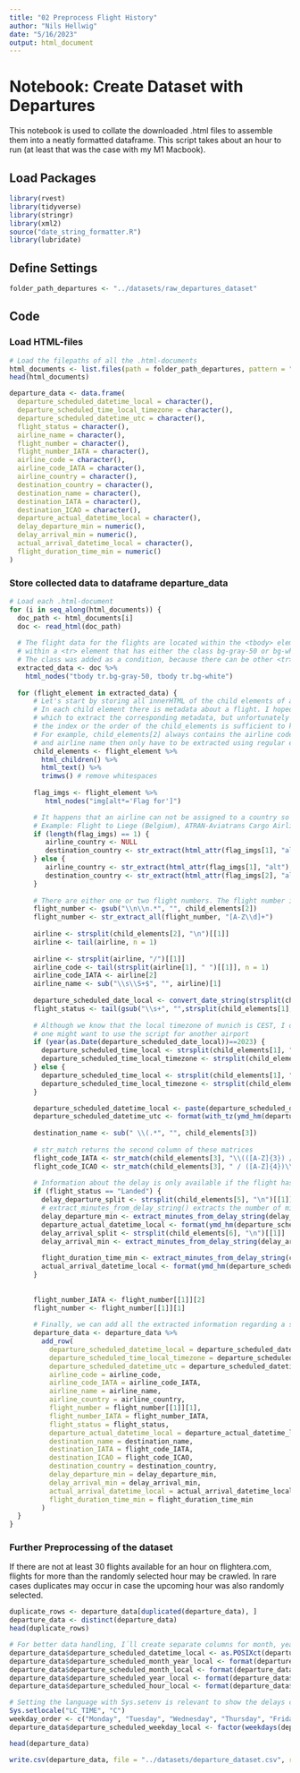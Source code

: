 ```yaml
---
title: "02 Preprocess Flight History"
author: "Nils Hellwig"
date: "5/16/2023"
output: html_document
---
```


# Notebook: Create Dataset with Departures

This notebook is used to collate the downloaded .html files to assemble them into a neatly formatted dataframe. This script takes about an hour to run (at least that was the case with my M1 Macbook). 

## Load Packages

```r
library(rvest)
library(tidyverse)
library(stringr)
library(xml2)
source("date_string_formatter.R")
library(lubridate)
```

## Define Settings

```r
folder_path_departures <- "../datasets/raw_departures_dataset"
```

## Code

### Load HTML-files

```r
# Load the filepaths of all the .html-documents
html_documents <- list.files(path = folder_path_departures, pattern = "\\.html$", full.names = TRUE)[1:2]
head(html_documents)
```

```r
departure_data <- data.frame(
  departure_scheduled_datetime_local = character(),
  departure_scheduled_time_local_timezone = character(),
  departure_scheduled_datetime_utc = character(),
  flight_status = character(),
  airline_name = character(),
  flight_number = character(),
  flight_number_IATA = character(),
  airline_code = character(),
  airline_code_IATA = character(),
  airline_country = character(),
  destination_country = character(),
  destination_name = character(),
  destination_IATA = character(),
  destination_ICAO = character(),
  departure_actual_datetime_local = character(),
  delay_departure_min = numeric(),
  delay_arrival_min = numeric(),
  actual_arrival_datetime_local = character(),
  flight_duration_time_min = numeric()
)
```

### Store collected data to dataframe departure_data

```r
# Load each .html-document
for (i in seq_along(html_documents)) {
  doc_path <- html_documents[i]
  doc <- read_html(doc_path)
  
  # The flight data for the flights are located within the <tbody> element. Each flight is 
  # within a <tr> element that has either the class bg-gray-50 or bg-white. 
  # The class was added as a condition, because there can be other <tr> elements within the <tbody> element, but they do not contain flight data.
  extracted_data <- doc %>%
    html_nodes("tbody tr.bg-gray-50, tbody tr.bg-white")
  
  for (flight_element in extracted_data) {
      # Let's start by storing all innerHTML of the child elements of a flight's flight_element.
      # In each child element there is metadata about a flight. I hoped that each child element would have an id/class with 
      # which to extract the corresponding metadata, but unfortunately this was not the case. However, I noticed that 
      # the index or the order of the child_elements is sufficient to know which child element contains which information. 
      # For example, child_elements[2] always contains the airline code and airline name for each flight. airline code 
      # and airline name then only have to be extracted using regular expressions.
      child_elements <- flight_element %>%
        html_children() %>%
        html_text() %>%
        trimws() # remove whitespaces
      
      flag_imgs <- flight_element %>%
         html_nodes("img[alt*='Flag for']")

      # It happens that an airline can not be assigned to a country so that there's no flag icon.
      # Example: Flight to Liege (Belgium), ATRAN-Aviatrans Cargo Airlines, see here: https://www.flightera.net/en/airport/Munich/EDDM/departure/2017-12-13%2022_00?
      if (length(flag_imgs) == 1) {
         airline_country <- NULL
         destination_country <- str_extract(html_attr(flag_imgs[1], "alt"), "(?<=Flag for ).*")
      } else {
         airline_country <- str_extract(html_attr(flag_imgs[1], "alt"), "(?<=Flag for ).*")
         destination_country <- str_extract(html_attr(flag_imgs[2], "alt"), "(?<=Flag for ).*")
      }
     
      # There are either one or two flight numbers. The flight number is located before the first two \n\n inside child_elements[2]
      flight_number <- gsub("\\n\\n.*", "", child_elements[2])
      flight_number <- str_extract_all(flight_number, "[A-Z\\d]+")
      
      airline <- strsplit(child_elements[2], "\n")[[1]]
      airline <- tail(airline, n = 1)
    
      airline <- strsplit(airline, "/")[[1]]
      airline_code <- tail(strsplit(airline[1], " ")[[1]], n = 1)
      airline_code_IATA <- airline[2]
      airline_name <- sub("\\s\\S+$", "", airline)[1]
      
      departure_scheduled_date_local <- convert_date_string(strsplit(child_elements[1], "\n")[[1]][1])
      flight_status <- tail(gsub("\\s+", "",strsplit(child_elements[1], "\n")[[1]]), n = 1)
 
      # Although we know that the local timezone of munich is CEST, I decided to extract that data too because 
      # one might want to use the script for another airport
      if (year(as.Date(departure_scheduled_date_local))==2023) {
        departure_scheduled_time_local <- strsplit(child_elements[1], "\n")[[1]][7]
        departure_scheduled_time_local_timezone <- strsplit(child_elements[1], "\n")[[1]][8]
      } else {
        departure_scheduled_time_local <- strsplit(child_elements[1], "\n")[[1]][8]
        departure_scheduled_time_local_timezone <- strsplit(child_elements[1], "\n")[[1]][9]
      }

      departure_scheduled_datetime_local <- paste(departure_scheduled_date_local, departure_scheduled_time_local)
      departure_scheduled_datetime_utc <- format(with_tz(ymd_hm(departure_scheduled_datetime_local, tz = "CEST"), "UTC"), "%Y-%m-%d %H:%M")
     
      destination_name <- sub(" \\(.*", "", child_elements[3])
      
      # str_match returns the second column of these matrices
      flight_code_IATA <- str_match(child_elements[3], "\\(([A-Z]{3}) /")[, 2]
      flight_code_ICAO <- str_match(child_elements[3], " / ([A-Z]{4})\\)")[, 2]
      
      # Information about the delay is only available if the flight has landed and has not been cancelled or for the case that the status is unknown.
      if (flight_status == "Landed") {
        delay_departure_split <- strsplit(child_elements[5], "\n")[[1]]
        # extract_minutes_from_delay_string() extracts the number of minutes from a string like "23min late" or "1h 15min late"
        delay_departure_min <- extract_minutes_from_delay_string(delay_departure_split)
        departure_actual_datetime_local <- format(ymd_hm(departure_scheduled_datetime_local) + minutes(delay_departure_min), "%Y-%m-%d %H:%M")
        delay_arrival_split <- strsplit(child_elements[6], "\n")[[1]]
        delay_arrival_min <- extract_minutes_from_delay_string(delay_arrival_split)
        
        flight_duration_time_min <- extract_minutes_from_delay_string(child_elements[7])
        actual_arrival_datetime_local <- format(ymd_hm(departure_scheduled_datetime_local) + minutes(flight_duration_time_min + delay_departure_min), "%Y-%m-%d %H:%M")
      }
      
      
      flight_number_IATA <- flight_number[[1]][2]
      flight_number <- flight_number[[1]][1]
      
      # Finally, we can add all the extracted information regarding a specific flight to our dataframe
      departure_data <- departure_data %>%
        add_row(
          departure_scheduled_datetime_local = departure_scheduled_datetime_local,
          departure_scheduled_time_local_timezone = departure_scheduled_time_local_timezone,
          departure_scheduled_datetime_utc = departure_scheduled_datetime_utc,
          airline_code = airline_code,
          airline_code_IATA = airline_code_IATA,
          airline_name = airline_name,
          airline_country = airline_country,
          flight_number = flight_number[[1]][1],
          flight_number_IATA = flight_number_IATA,
          flight_status = flight_status,
          departure_actual_datetime_local = departure_actual_datetime_local,
          destination_name = destination_name,
          destination_IATA = flight_code_IATA,
          destination_ICAO = flight_code_ICAO,
          destination_country = destination_country,
          delay_departure_min = delay_departure_min,
          delay_arrival_min = delay_arrival_min,
          actual_arrival_datetime_local = actual_arrival_datetime_local,
          flight_duration_time_min = flight_duration_time_min
        )
  }
}
```

### Further Preprocessing of the dataset

If there are not at least 30 flights available for an hour on flightera.com, flights for more than the randomly selected hour may be crawled. In rare cases duplicates may occur in case the upcoming hour was also randomly selected.

```r
duplicate_rows <- departure_data[duplicated(departure_data), ]
departure_data <- distinct(departure_data)
head(duplicate_rows)
```

```r
# For better data handling, I´ll create separate columns for month, year and hour of the planned departures.
departure_data$departure_scheduled_datetime_local <- as.POSIXct(departure_data$departure_scheduled_datetime_local, format = "%Y-%m-%d %H:%M")
departure_data$departure_scheduled_month_year_local <- format(departure_data$departure_scheduled_datetime_local, "%Y-%m")
departure_data$departure_scheduled_month_local <- format(departure_data$departure_scheduled_datetime_local, "%m")
departure_data$departure_scheduled_year_local <- format(departure_data$departure_scheduled_datetime_local, "%Y")
departure_data$departure_scheduled_hour_local <- format(departure_data$departure_scheduled_datetime_local, format = "%H")

# Setting the language with Sys.setenv is relevant to show the delays correctly depending on the week (names should be in English in the plot)
Sys.setlocale("LC_TIME", "C")
weekday_order <- c("Monday", "Tuesday", "Wednesday", "Thursday", "Friday", "Saturday", "Sunday")
departure_data$departure_scheduled_weekday_local <- factor(weekdays(departure_data$departure_scheduled_datetime_local), levels = weekday_order)
```


```r
head(departure_data)
```


```r
write.csv(departure_data, file = "../datasets/departure_dataset.csv", row.names = FALSE)
```
